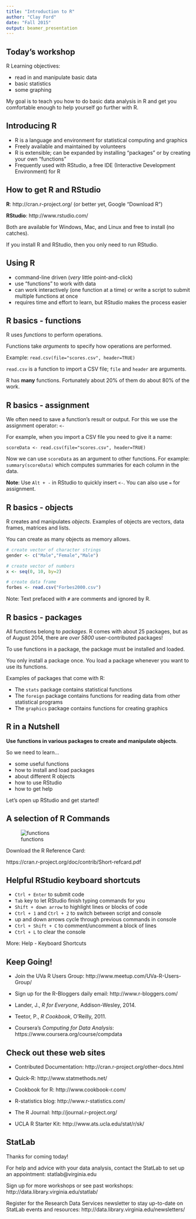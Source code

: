 ---
title: "Introduction to R"
author: "Clay Ford"
date: "Fall 2015"
output: beamer_presentation
---

## Today's workshop

R Learning objectives:

- read in and manipulate basic data
- basic statistics
- some graphing

My goal is to teach you how to do basic data analysis in R and get you comfortable enough to help yourself go further with R.


## Introducing R

- R is a language and environment for statistical computing and graphics
- Freely available and maintained by volunteers
- R is extensible; can be expanded by installing "packages" or by creating your own "functions"
- Frequently used with RStudio, a free IDE (Interactive Development Environment) for R


## How to get R and RStudio

**R**: http://cran.r-project.org/ (or better yet, Google “Download R”)

**RStudio**: http://www.rstudio.com/ 

Both are available for Windows, Mac, and Linux and free to install (no catches).

If you install R and RStudio, then you only need to run RStudio.


## Using R

- command-line driven (*very* little point-and-click)
- use "functions" to work with data
- can work interactively (one function at a time) or write a script to submit multiple functions at once
- requires time and effort to learn, but RStudio makes the process easier


## R basics - functions

R uses *functions* to perform operations.

Functions take *arguments* to specify how operations are performed.

Example: `read.csv(file="scores.csv", header=TRUE)`

`read.csv` is a function to import a CSV file; `file` and `header` are arguments.

R has **many** functions. Fortunately about 20% of them do about 80% of the work.

## R basics - assignment

We often need to save a function's result or output. For this we use the assignment operator: ` <- `

For example, when you import a CSV file you need to give it a name:

`scoreData <- read.csv(file="scores.csv", header=TRUE)`

Now we can use `scoreData` as an argument to other functions. For example: `summary(scoreData)` which computes summaries for each column in the data.

**Note**: Use `Alt + -` in RStudio to quickly insert ` <- `. You can also use `=` for assignment.

## R basics - objects

R creates and manipulates *objects*. Examples of objects are vectors, data frames, matrices and lists.

You can create as many objects as memory allows.

```{r}
# create vector of character strings
gender <- c("Male","Female","Male") 

# create vector of numbers
x <- seq(0, 10, by=2) 

# create data frame
forbes <- read.csv("Forbes2000.csv") 
```

Note: Text prefaced with `#` are comments and ignored by R. 

## R basics - packages

All functions belong to *packages*. R comes with about 25 packages, but as of August 2014, there are *over 5800* user-contributed packages!

To use functions in a package, the package must be installed and loaded. 

You only install a package once. You load a package whenever you want to use its functions.

Examples of packages that come with R:

- The `stats` package contains statistical functions
- The `foreign` package contains functions for reading data from other statistical programs
- The `graphics` package contains functions for creating graphics


## R in a Nutshell

**Use functions in various packages to create and manipulate objects**.

So we need to learn...

- some useful functions
- how to install and load packages
- about different R objects
- how to use RStudio
- how to get help

Let's open up RStudio and get started!

## A selection of R Commands

![functions](functions.jpg)

Download the R Reference Card: 

https://cran.r-project.org/doc/contrib/Short-refcard.pdf

## Helpful RStudio keyboard shortcuts

- `Ctrl + Enter` to submit code
- `Tab` key to let RStudio finish typing commands for you
- `Shift + down arrow` to highlight lines or blocks of code
- `Ctrl + 1` and `Ctrl + 2` to switch between script and console
- up and down arrows cycle through previous commands in console
- `Ctrl + Shift + C` to comment/uncomment a block of lines
- `Ctrl + L` to clear the console

More: Help - Keyboard Shortcuts

## Keep Going!

- Join the UVa R Users Group: http://www.meetup.com/UVa-R-Users-Group/

- Sign up for the R-Bloggers daily email: http://www.r-bloggers.com/

- Lander, J., *R for Everyone*, Addison-Wesley, 2014.

- Teetor, P., *R Cookbook*, O'Reilly, 2011.

- Coursera's *Computing for Data Analysis*: https://www.coursera.org/course/compdata


## Check out these web sites

- Contributed Documentation: http://cran.r-project.org/other-docs.html

- Quick-R: http://www.statmethods.net/

- Cookbook for R: http://www.cookbook-r.com/

- R-statistics blog: http://www.r-statistics.com/

- The R Journal: http://journal.r-project.org/

- UCLA R Starter Kit: http://www.ats.ucla.edu/stat/r/sk/


## StatLab

Thanks for coming today!

For help and advice with your data analysis, contact the StatLab to set up an appointment: statlab@virginia.edu

Sign up for more workshops or see past workshops:
http://data.library.virginia.edu/statlab/

Register for the Research Data Services newsletter to stay up-to-date on StatLab events and resources: http://data.library.virginia.edu/newsletters/

